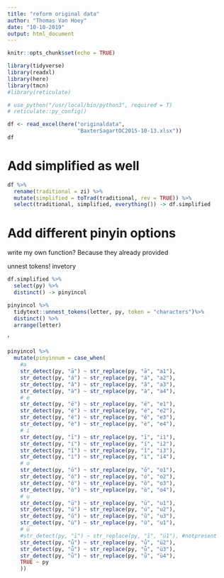 ```yaml
---
title: "reform original data"
author: "Thomas Van Hoey"
date: "10-10-2019"
output: html_document
---
```


```r
knitr::opts_chunk$set(echo = TRUE)
```

```r
library(tidyverse)
library(readxl)
library(here)
library(tmcn)
#library(reticulate)
```

```r
# use_python("/usr/local/bin/python3", required = T)
# reticulate::py_config()
```


```r
df <- read_excel(here("originaldata",
                      "BaxterSagartOC2015-10-13.xlsx"))
df
```

# Add simplified as well

```r
df %>%
  rename(traditional = zi) %>%
  mutate(simplified = toTrad(traditional, rev = TRUE)) %>%
  select(traditional, simplified, everything()) -> df.simplified
```

# Add different pinyin options

write my own function?
Because they already provided 

unnest tokens!
invetory

```r
df.simplified %>%
  select(py) %>%
  distinct() -> pinyincol

pinyincol %>%
  tidytext::unnest_tokens(letter, py, token = "characters")%>%
  distinct() %>%
  arrange(letter)
```

ʼ
```r
pinyincol %>%
  mutate(pinyinnum = case_when(
    #a
    str_detect(py, "ā") ~ str_replace(py, "ā", "a1"),
    str_detect(py, "á") ~ str_replace(py, "á", "a2"),
    str_detect(py, "ǎ") ~ str_replace(py, "ǎ", "a3"),
    str_detect(py, "à") ~ str_replace(py, "à", "a4"),
    # e
    str_detect(py, "ē") ~ str_replace(py, "ē", "e1"),
    str_detect(py, "é") ~ str_replace(py, "é", "e2"),
    str_detect(py, "ě") ~ str_replace(py, "ě", "e3"),
    str_detect(py, "è") ~ str_replace(py, "è", "e4"),
    # i
    str_detect(py, "ī") ~ str_replace(py, "ī", "i1"),
    str_detect(py, "í") ~ str_replace(py, "í", "i2"),
    str_detect(py, "ǐ") ~ str_replace(py, "ǐ", "i3"),
    str_detect(py, "ì") ~ str_replace(py, "ì", "i4"),
    # o
    str_detect(py, "ō") ~ str_replace(py, "ō", "o1"),
    str_detect(py, "ó") ~ str_replace(py, "ó", "o2"),
    str_detect(py, "ǒ") ~ str_replace(py, "ǒ", "o3"),
    str_detect(py, "ò") ~ str_replace(py, "ò", "o4"),
    # u
    str_detect(py, "ū") ~ str_replace(py, "ū", "u1"),
    str_detect(py, "ú") ~ str_replace(py, "ú", "u2"),
    str_detect(py, "ǔ") ~ str_replace(py, "ǔ", "u3"),
    str_detect(py, "ù") ~ str_replace(py, "ù", "u1"),
    # ü
    #str_detect(py, "ī") ~ str_replace(py, "ī", "ü1"), #notpresent
    str_detect(py, "ǘ") ~ str_replace(py, "ǘ", "ü2"),
    str_detect(py, "ǚ") ~ str_replace(py, "ǚ", "ü3"),
    str_detect(py, "ǜ") ~ str_replace(py, "ǜ", "ü4"),
    TRUE ~ py
    ))
```


